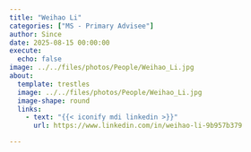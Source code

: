 ```yaml
---
title: "Weihao Li"
categories: ["MS - Primary Advisee"]
author: Since
date: 2025-08-15 00:00:00
execute:
  echo: false
image: ../../files/photos/People/Weihao_Li.jpg
about:
  template: trestles
  image: ../../files/photos/People/Weihao_Li.jpg
  image-shape: round
  links:
    - text: "{{< iconify mdi linkedin >}}"
      url: https://www.linkedin.com/in/weihao-li-9b957b379

---
```





